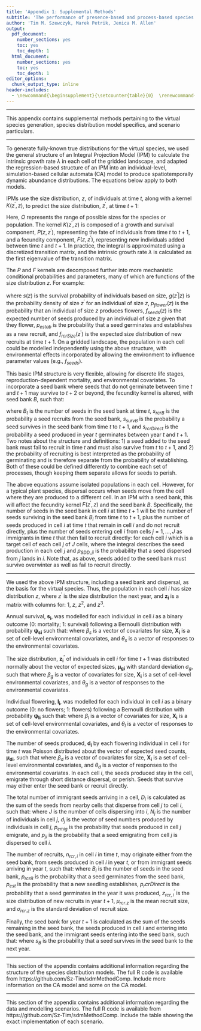 ```yaml
---
title: 'Appendix 1: Supplemental Methods'
subtitle: 'The performance of presence-based and process-based species distribution models'
author: 'Tim M. Szewczyk, Marek Petrik, Jenica M. Allen'
output:
  pdf_document: 
    number_sections: yes
    toc: yes
    toc_depth: 1
  html_document:
    number_sections: yes
    toc: yes
    toc_depth: 1
editor_options:
  chunk_output_type: inline
header-includes:
  - \newcommand{\beginsupplement}{\setcounter{table}{0}  \renewcommand{\thetable}{A.\arabic{table}} \setcounter{figure}{0} \renewcommand{\thefigure}{A.\arabic{figure}}}  \usepackage{longtable}  \usepackage{caption}
---
```


\beginsupplement

---

This appendix contains supplemental methods pertaining to the virtual species generation, species distribution model specifics, and scenario particulars.

---


\section{General model structure}
\subsection{Integral Projection Model overview}
To generate fully-known true distributions for the virtual species, we used the general structure of an Integral Projection Model (IPM) to calculate the intrinsic growth rate $\lambda$ in each cell of the gridded landscape, and adapted the regression-based structure of an IPM into an individual-level, simulation-based cellular automata (CA) model to produce spatiotemporally dynamic abundance distributions. The equations below apply to both models. 

IPMs use the size distribution, $z$, of individuals at time $t$, along with a kernel $K(z^{\prime}, z)$, to predict the size distribution, $z^{\prime}$, at time $t+1$:
\begin{equation}
n_{t+1}(z^{\prime}) = \int_{\Omega} K(z^{\prime}, z) n_t(z) dz
\end{equation}

Here, $\Omega$ represents the range of possible sizes for the species or population. The kernel $K(z^{\prime}, z)$ is composed of a growth and survival component, $P(z, z^{\prime})$, representing the fate of individuals from time $t$ to $t+1$, and a fecundity component, $F(z, z^{\prime})$, representing new individuals added between time $t$ and $t+1$. In practice, the integral is approximated using a discretized transition matrix, and the intrinsic growth rate $\lambda$ is calculated as the first eigenvalue of the transition matrix. 

The $P$ and $F$ kernels are decomposed further into more mechanistic conditional probabilities and parameters, many of which are functions of the size distribution $z$. For example:
\begin{equation}
\begin{split}
K(z^{\prime}, z) & = P(z^{\prime}, z) + F(z^{\prime}, z) \\
	& = s(z) g(z^{\prime}|z) + p_{flower}(z) f_{seeds}(z) p_{estab} f_{rcrSize}(z^{\prime})
\end{split}
\end{equation}

where $s(z)$ is the survival probability of individuals based on size, $g(z^{\prime}|z)$ is the probability density of size $z^{\prime}$ for an individual of size $z$, $p_{flower}(z)$ is the probability that an individual of size $z$ produces flowers, $f_{seeds}(z)$ is the expected number of seeds produced by an individual of size $z$ given that they flower, $p_{estab}$ is the probability that a seed germinates and establishes as a new recruit, and $f_{rcrSize}(z^{\prime})$ is the expected size distribution of new recruits at time $t+1$. On a gridded  landscape, the population in each cell could be modelled independently using the above structure, with environmental effects incorporated by allowing the environment to influence parameter values (e.g., $f_{seeds}$). 


\subsection{Adding a seed bank}
This basic IPM structure is very flexible, allowing for discrete life stages, reproduction-dependent mortality, and environmental covariates. To incorporate a seed bank where seeds that do not germinate between time $t$ and $t+1$ may survive to $t+2$ or beyond, the fecundity kernel is altered, with seed bank $B$, such that:
\begin{align}
n_{t+1}(z^{\prime}) &= B_t s_{rcrB} p_{estab} f_{rcrSize}(z^{\prime}) + \int_{\Omega}[P(z^{\prime}, z)+F(z^{\prime}, z)] n_t(z) dz \\
F(z^{\prime}, z) &= p_{flower}(z)  f_{seeds}(z) s_{rcrDirect} p_{estab} f_{rcrSize}(z^{\prime}) \\
B_{t+1} &= B_t s_{survB} (1-s_{rcrB})  + p_{flower}(z)  f_{seeds}(z) (1-s_{rcrDirect}) s_{survB} n_t(z) dz
\end{align}

where $B_t$ is the number of seeds in the seed bank at time $t$, $s_{rcrB}$ is the probability a seed recruits from the seed bank, $s_{survB}$ is the probability a seed survives in the seed bank from time $t$ to $t+1$, and $s_{rcrDirect}$ is the probability a seed produced in year $t$ germinates between year $t$ and $t+1$. Two notes about the structure and definitions: 1) a seed added to the seed bank must fail to recruit in time $t$ and must also survive from $t$ to $t+1$, and 2) the probability of recruiting is best interpreted as the probability of germinating and is therefore separate from the probability of establishing. Both of these could be defined differently to combine each set of processes, though keeping them separate allows for seeds to perish. 


\subsection{Adding dispersal}
The above equations assume isolated populations in each cell. However, for a typical plant species, dispersal occurs when seeds move from the cell where they are produced to a different cell. In an IPM with a seed bank, this will affect the fecundity kernel $F(z^{\prime}, z)$ and the seed bank $B$. Specifically, the number of seeds in the seed bank in cell $i$ at time $t+1$ will be the number of seeds surviving in the seed bank $B_i$ from time $t$ to $t+1$, plus the number of seeds produced in cell $i$ at time $t$ that remain in cell $i$ and do not recruit directly, plus the number of seeds entering cell $i$ from cells $j = 1, ..., J$ as immigrants in time $t$ that then fail to recruit directly:
\begin{equation}
	\begin{aligned}
		B_{i,t+1} = \enspace
		& B_{i,t} s_{survSB} (1-s_{rcrSB}) \enspace+  \\
		& \int_{\Omega} p_{flower,i}(z)  f_{seeds,i}(z) (1-p_{emig}) (1-s_{rcrDirect}) s_{survB} n_{i,t}(z) dz \enspace+  \\
		& \sum_{j=1}^{J} \int_{\Omega} [p_{flower,j}(z)  f_{seeds,j}(z) p_{emig} n_{t,j}(z) dz] p_{SDD,ji} (1-s_{rcrDirect}) s_{survB}\\
	\end{aligned}
\end{equation}
\begin{equation}
\begin{aligned}
n_{i,t+1}(z^{\prime}) = \enspace
& B_{i,t} s_{rcrSB} p_{estab_i} f_{rcrSize}(z^{\prime}) \enspace+   \\
& \int_{\Omega} [s_i(z) g_i(z^{\prime}|z) + p_{flower_i}(z)  f_{seeds_i}(z) (1-p_{emig}) s_{rcrDirect} p_{estab_i} f_{rcrSize}(z^{\prime})] n_{i,t}(z) dz \enspace +  \\
& \sum_{j=1}^{J} \int_{\Omega} [p_{flower,j}(z)  f_{seeds,j}(z) p_{emig} n_{t, j}(z) dz] p_{SDD,ji} s_{rcrDirect} p_{estab,i} f_{rcrSize}(z^{\prime})\\
\end{aligned}
\end{equation}
for each cell $i$ which is a target cell of each cell $j$ of $J$ cells, where the integral describes the seed production in each cell $j$ and $p_{SDD,ji}$ is the probability that a seed dispersed from $j$ lands in $i$. Note that, as above, seeds added to the seed bank must survive overwinter as well as fail to recruit directly.

---





\newpage
\section{Regression equations for the virtual species}
We used the above IPM structure, including a seed bank and dispersal, as the basis for the virtual species. Thus, the population in each cell $i$ has size distribution $z$, where $z^{\prime}$ is the size distribution the next year, and $\boldsymbol{z_i}$ is a matrix with columns for: 1, $z$, $z^2$, and $z^3$.  

\subsection{Survival}   
Annual survival, $\boldsymbol{s_i}$, was modelled for each individual in cell $i$ as a binary outcome (0: mortality; 1: survival) following a Bernoulli distribution with probability $\boldsymbol{\psi_{si}}$ such that:
\begin{align}
\boldsymbol{s_i} & \sim Bern(\boldsymbol{\psi_{si}}) \\
logit(\boldsymbol{\psi_{si}}) & = \boldsymbol{z_i}\beta_{s} + \boldsymbol{X_i}\theta_{s}
\end{align}
where $\beta_{s}$ is a vector of covariates for size, $\boldsymbol{X_i}$ is a set of cell-level environmental covariates, and $\theta_{s}$ is a vector of responses to the environmental covariates. 

\subsection{Growth} 
The size distribution, $\boldsymbol{z^{\prime}_i}$ of individuals in cell $i$ for time $t+1$ was distributed normally about the vector of expected sizes, $\boldsymbol{\mu_{gi}}$ with standard deviation $\sigma_g$, such that
\begin{align}
\boldsymbol{z^{\prime}_i} &\sim Norm(\boldsymbol{\mu_{gi}}, \sigma_g) \\
\boldsymbol{\mu_{gi}} &= \boldsymbol{z_i}\beta_{g} + \boldsymbol{X_i}\theta_{g}
\end{align}
where $\beta_{g}$ is a vector of covariates for size, $\boldsymbol{X_i}$ is a set of cell-level environmental covariates, and $\theta_{g}$ is a vector of responses to the environmental covariates. 

\subsection{Flowering}  
Individual flowering, $\boldsymbol{l_i}$, was modelled for each individual in cell $i$ as a binary outcome (0: no flowers; 1: flowers) following a Bernoulli distribution with probability $\boldsymbol{\psi_{li}}$ such that:
\begin{align}
\boldsymbol{l_i} &\sim Bern(\boldsymbol{\psi_{li}}) \\
logit(\boldsymbol{\psi_{li}}) &= \boldsymbol{z_i}\beta_{l} + \boldsymbol{X_i}\theta_{l}
\end{align}
where $\beta_{l}$ is a vector of covariates for size, $\boldsymbol{X_i}$ is a set of cell-level environmental covariates, and $\theta_{l}$ is a vector of responses to the environmental covariates. 

\subsection{Seeds}   
The number of seeds produced, $\boldsymbol{d_i}$ by each flowering individual in cell $i$ for time $t$ was Poisson distributed about the vector of expected seed counts, $\boldsymbol{\mu_{di}}$, such that
\begin{align}
\boldsymbol{d_i} &\sim Poisson(\boldsymbol{\mu_{di}}) \\
log(\boldsymbol{\mu_{di}}) &= \boldsymbol{z_i}\beta_{d} + \boldsymbol{X_i}\theta_{d}
\end{align}
where $\beta_{d}$ is a vector of covariates for size, $\boldsymbol{X_i}$ is a set of cell-level environmental covariates, and $\theta_{d}$ is a vector of responses to the environmental covariates. In each cell $i$, the seeds produced stay in the cell, emigrate through short distance dispersal, or perish. Seeds that survive may either enter the seed bank or recruit directly.  

\subsection{Dispersal}   
The total number of immigrant seeds arriving in a cell, $D_i$ is calculated as the sum of the seeds from nearby cells that disperse from cell $j$ to cell $i$, such that:
\begin{equation}
D_i = \sum\limits_{j=1}^J \sum\limits_{n=1}^{N_j} \boldsymbol{d_j}p_{emig}p_{ji}
\end{equation}
where $J$ is the number of cells dispersing into $i$, $N_j$ is the number of individuals in cell $j$, $d_j$ is the vector of seed numbers produced by individuals in cell $j$, $p_{emig}$ is the probability that seeds produced in cell $j$ emigrate, and $p_{ji}$ is the probability that a seed emigrating from cell $j$ is dispersed to cell $i$. 

\subsection{Recruits} 
The number of recruits, $n_{rcr,i}$ in cell $i$ in time $t$, may originate either from the seed bank, from seeds produced in cell $i$ in year $t$, or from immigrant seeds arriving in year $t$, such that:
\begin{align}
n_{rcr,i} &= B_i p_{rcrB}p_{est} + \sum\limits_{n=1}^{N_i} \boldsymbol{d_i}(1-p_{emig})p_{rcrDirect}p_{est} + D_i p_{rcrDirect}p_{est}\\
\boldsymbol{z^{\prime}_{rcr,i}} &\sim Norm(\mu_{rcr.z}, \sigma_{rcr.z})
\end{align}
where $B_i$ is the number of seeds in the seed bank, $p_{rcrB}$ is the probability that a seed germinates from the seed bank, $p_{est}$ is the probability that a new seedling establishes, $p_rcrDirect$ is the probability that a seed germinates in the year it was produced, $z^{\prime}_{rcr,i}$ is the size distribution of new recruits in year $t+1$, $\mu_{rcr.z}$ is the mean recruit size, and $\sigma_{rcr.z}$ is the standard deviation of recruit size.

\subsection{Seed Bank} 
Finally, the seed bank for year $t+1$ is calculated as the sum of the seeds remaining in the seed bank, the seeds produced in cell $i$ and entering into the seed bank, and the immigrant seeds entering into the seed bank, such that:
\begin{equation}
B^{\prime}_i = B_i(1-p_{rcrB})s_B + \sum\limits_{n=1}^{N_i} \boldsymbol{d_i}(1-p_{emig})(1-p_{rcrDirect})s_B + D_i(1-p_{rcrDirect})s_B
\end{equation}
where $s_B$ is the probability that a seed survives in the seed bank to the next year.

---





\newpage
\section{Species Distribution Model details}
This section of the appendix contains additional information regarding the structure of the species distribution models. The full R code is available from https://github.com/Sz-Tim/sdmMethodComp. Include more information on the CA\textsubscript{p} model and some on the CA\textsubscript{i} model.

---





\newpage
\section{Scenario details}
This section of the appendix contains additional information regarding the data and modelling scenarios. The full R code is available from https://github.com/Sz-Tim/sdmMethodComp. Include the table showing the exact implementation of each scenario.